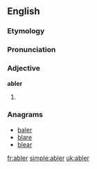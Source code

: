 ==English==

===Etymology===
{{suffix|able|er}}

===Pronunciation===
{{a|US}} {{IPA|/eɪ.blɚ/|/eɪ.bə.lɚ/}}

===Adjective===
'''abler'''

# {{comparative of|able}}

===Anagrams===
* [[baler#English|baler]]
* [[blare#English|blare]]
* [[blear#English|blear]]

[[fr:abler]]
[[simple:abler]]
[[uk:abler]]